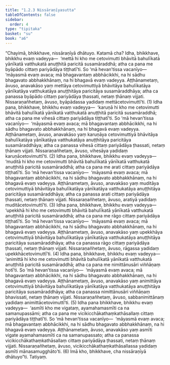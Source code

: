 ```yaml
---
title: "1.2.3 Nissāraṇīyasutta"
tableOfContents: false
sidebar:
  order: 4
type: "tipitaka"
basket: "su"
book: "a6"
---
```



<DynamicBreadcrumb />

<Division number="13" book="a6" bookNo="16" page="257">

<Paragraph number="60" book="a6">
“Chayimā, bhikkhave, nissāraṇīyā dhātuyo. Katamā cha? Idha, bhikkhave, bhikkhu evaṃ vadeyya—  ‘mettā hi kho me cetovimutti bhāvitā bahulīkatā yānīkatā vatthukatā anuṭṭhitā paricitā susamāraddhā; atha ca pana me byāpādo cittaṃ pariyādāya tiṭṭhatī’ti. So ‘mā hevan’tissa vacanīyo—  ‘māyasmā evaṃ avaca; mā bhagavantaṃ abbhācikkhi, na hi sādhu bhagavato abbhakkhānaṃ, na hi bhagavā evaṃ vadeyya. Aṭṭhānametaṃ, āvuso, anavakāso yaṃ mettāya cetovimuttiyā bhāvitāya bahulīkatāya yānīkatāya vatthukatāya anuṭṭhitāya paricitāya susamāraddhāya; atha ca panassa byāpādo cittaṃ pariyādāya ṭhassati, netaṃ ṭhānaṃ vijjati. Nissaraṇañhetaṃ, āvuso, byāpādassa yadidaṃ mettācetovimuttī’ti. (1)
</Paragraph>

<Paragraph number="61" book="a6">
Idha pana, bhikkhave, bhikkhu evaṃ vadeyya—  ‘karuṇā hi kho me cetovimutti bhāvitā bahulīkatā yānīkatā vatthukatā anuṭṭhitā paricitā susamāraddhā; atha ca pana me vihesā cittaṃ pariyādāya tiṭṭhatī’ti. So ‘mā hevan’tissa vacanīyo—  ‘māyasmā evaṃ avaca; mā bhagavantaṃ abbhācikkhi, na hi sādhu bhagavato abbhakkhānaṃ, na hi bhagavā evaṃ vadeyya. Aṭṭhānametaṃ, āvuso, anavakāso yaṃ karuṇāya cetovimuttiyā bhāvitāya bahulīkatāya yānīkatāya vatthukatāya anuṭṭhitāya paricitāya susamāraddhāya; atha ca panassa vihesā cittaṃ pariyādāya ṭhassati, netaṃ ṭhānaṃ vijjati. Nissaraṇañhetaṃ, āvuso, vihesāya yadidaṃ karuṇācetovimuttī’ti. (2)
</Paragraph>

<Paragraph number="62" book="a6">
Idha pana, bhikkhave, bhikkhu evaṃ vadeyya—  ‘muditā hi kho me cetovimutti bhāvitā bahulīkatā yānīkatā vatthukatā anuṭṭhitā paricitā susamāraddhā; atha ca pana me arati cittaṃ pariyādāya tiṭṭhatī’ti. So ‘mā hevan’tissa vacanīyo—  ‘māyasmā evaṃ avaca; mā bhagavantaṃ abbhācikkhi, na hi sādhu bhagavato abbhakkhānaṃ, na hi bhagavā evaṃ vadeyya. Aṭṭhānametaṃ, āvuso, anavakāso yaṃ muditāya cetovimuttiyā bhāvitāya bahulīkatāya yānīkatāya vatthukatāya anuṭṭhitāya paricitāya susamāraddhāya; atha ca panassa arati cittaṃ pariyādāya ṭhassati, netaṃ ṭhānaṃ vijjati. Nissaraṇañhetaṃ, āvuso, aratiyā yadidaṃ muditācetovimuttī’ti. (3)
</Paragraph>

<Paragraph number="63" book="a6">
Idha pana, bhikkhave, bhikkhu evaṃ vadeyya—  ‘upekkhā hi kho me cetovimutti bhāvitā bahulīkatā yānīkatā vatthukatā anuṭṭhitā paricitā susamāraddhā; atha ca pana me rāgo cittaṃ pariyādāya tiṭṭhatī’ti. So ‘mā hevan’tissa vacanīyo—  ‘māyasmā evaṃ avaca; mā bhagavantaṃ abbhācikkhi, na hi sādhu bhagavato abbhakkhānaṃ, na hi bhagavā evaṃ vadeyya. Aṭṭhānametaṃ, āvuso, anavakāso yaṃ upekkhāya cetovimuttiyā bhāvitāya bahulīkatāya yānīkatāya vatthukatāya anuṭṭhitāya paricitāya susamāraddhāya; atha ca panassa rāgo cittaṃ pariyādāya ṭhassati, netaṃ ṭhānaṃ vijjati. Nissaraṇañhetaṃ, āvuso, rāgassa yadidaṃ upekkhācetovimuttī’ti. (4)
</Paragraph>

<Paragraph number="64" book="a6">
Idha pana, bhikkhave, bhikkhu evaṃ vadeyya—  ‘animittā hi kho me cetovimutti bhāvitā bahulīkatā yānīkatā vatthukatā anuṭṭhitā paricitā susamāraddhā; atha ca pana me nimittānusāri viññāṇaṃ hotī’ti. So ‘mā hevan’tissa vacanīyo—  ‘māyasmā evaṃ avaca; mā bhagavantaṃ abbhācikkhi, na hi sādhu bhagavato abbhakkhānaṃ, na hi bhagavā evaṃ vadeyya. Aṭṭhānametaṃ, āvuso, anavakāso yaṃ animittāya cetovimuttiyā bhāvitāya bahulīkatāya yānīkatāya vatthukatāya anuṭṭhitāya paricitāya susamāraddhāya; atha ca panassa nimittānusāri viññāṇaṃ bhavissati, netaṃ ṭhānaṃ vijjati. Nissaraṇañhetaṃ, āvuso, sabbanimittānaṃ yadidaṃ animittācetovimuttī’ti. (5)
</Paragraph>

<Paragraph number="65" book="a6">
Idha pana bhikkhave, bhikkhu evaṃ vadeyya—  ‘asmīti kho me vigataṃ, ayamahamasmīti ca na samanupassāmi; atha ca pana me vicikicchākathaṃkathāsallaṃ cittaṃ pariyādāya tiṭṭhatī’ti. So ‘mā hevan’tissa vacanīyo—  ‘māyasmā evaṃ avaca; mā bhagavantaṃ abbhācikkhi, na hi sādhu bhagavato abbhakkhānaṃ, na hi bhagavā evaṃ vadeyya. Aṭṭhānametaṃ, āvuso, anavakāso yaṃ asmīti vigate ayamahamasmīti ca na samanupassato; atha ca panassa vicikicchākathaṃkathāsallaṃ cittaṃ pariyādāya ṭhassati, netaṃ ṭhānaṃ vijjati. Nissaraṇañhetaṃ, āvuso, vicikicchākathaṃkathāsallassa yadidaṃ asmīti mānasamugghāto’ti. (6)
</Paragraph>

<Paragraph number="66" book="a6">
Imā kho, bhikkhave, cha nissāraṇīyā dhātuyo”ti.

</Paragraph>
</Division>

<Paragraph number="67" type="center" book="a6">
Tatiyaṃ.
</Paragraph>